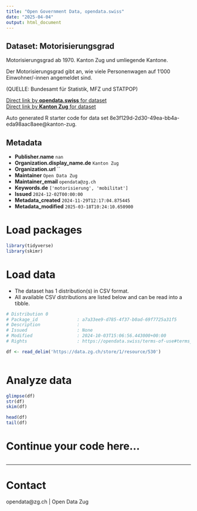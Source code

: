 ```yaml
---
title: "Open Government Data, opendata.swiss"
date: "2025-04-04"
output: html_document
---
```


## Dataset: Motorisierungsgrad

Motorisierungsgrad  ab 1970. Kanton Zug und umliegende Kantone.

Der Motorisierungsgrad gibt an, wie viele Personenwagen auf 1'000 Einwohner/-innen angemeldet sind.

(QUELLE: Bundesamt für Statistik, MFZ und STATPOP)

[Direct link by **opendata.swiss** for dataset](https://opendata.swiss/de/dataset/motorisierungsgrad)<br>
[Direct link by **Kanton Zug** for dataset](https://www.zg.ch/behoerden/gesundheitsdirektion/statistikfachstelle/themen/11-mobilitaet-und-verkehr/fahrzeuge)

Auto generated R starter code for data set 8e3f129d-2d30-49ea-bb4a-eda98aac8aee@kanton-zug.

## Metadata

- **Publisher.name** `nan`
- **Organization.display_name.de** `Kanton Zug`
- **Organization.url** ``
- **Maintainer** `Open Data Zug`
- **Maintainer_email** `opendata@zg.ch`
- **Keywords.de** `['motorisierung', 'mobilitat']`
- **Issued** `2024-12-02T00:00:00`
- **Metadata_created** `2024-11-29T12:17:04.875445`
- **Metadata_modified** `2025-03-18T10:24:10.650900`


# Load packages

```r

library(tidyverse)
library(skimr)

```

# Load data

-   The dataset has 1 distribution(s) in CSV format.
-   All available CSV distributions are listed below and can be read into a tibble.

```r

# Distribution 0
# Package_id               : a7a33ee9-d785-4f37-b0ad-69f7725a31f5
# Description              : 
# Issued                   : None
# Modified                 : 2024-10-03T15:06:56.443000+00:00
# Rights                   : https://opendata.swiss/terms-of-use#terms_open

df <- read_delim('https://data.zg.ch/store/1/resource/530')



```

# Analyze data

```r

glimpse(df)
str(df)
skim(df)

head(df)
tail(df)

```

# Continue your code here...

```r

```

------------------------------------------------------------------------

# Contact

opendata@zg.ch | Open Data Zug
